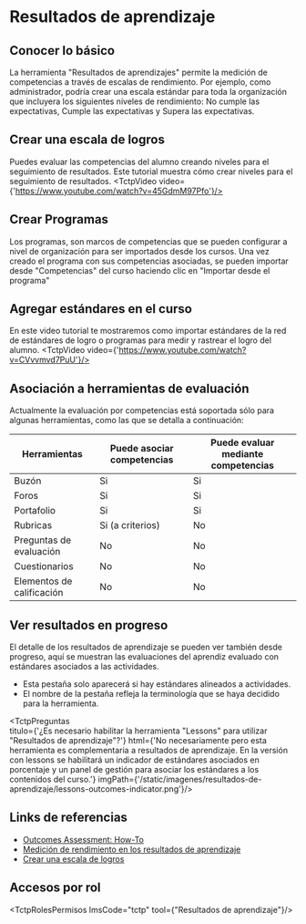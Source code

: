 
# Resultados de aprendizaje

## Conocer lo básico
La herramienta "Resultados de aprendizajes" permite la medición de competencias a través de escalas de rendimiento. 
Por ejemplo, como administrador, podría crear una escala estándar para toda la organización que incluyera los siguientes niveles de rendimiento: No cumple las expectativas, Cumple las expectativas y Supera las expectativas. 

## Crear una escala de logros
Puedes evaluar las competencias del alumno creando niveles para el seguimiento de resultados. Este tutorial muestra cómo crear niveles para el seguimiento de resultados.
<TctpVideo video={'https://www.youtube.com/watch?v=45GdmM97Pfo'}/>


## Crear Programas
Los programas, son marcos de competencias que se pueden configurar a nivel de organización para ser importados desde los cursos. Una vez creado el programa con sus competencias asociadas, se pueden importar desde "Competencias" del curso haciendo clic en "Importar desde el programa"

## Agregar estándares en el curso
En este video tutorial te mostraremos como importar estándares de la red de estándares de logro o programas para medir y rastrear el logro del alumno. 
<TctpVideo video={'https://www.youtube.com/watch?v=CVvvmvd7PuU'}/>


## Asociación a herramientas de evaluación
Actualmente la evaluación por competencias está soportada sólo para algunas
herramientas, como las que se detalla a continuación:

Herramientas | Puede asociar competencias | Puede evaluar mediante competencias
-- | -- | --
Buzón | Si | Si
Foros | Si | Si
Portafolio | Si | Si
Rubricas | Si (a criterios) | No
Preguntas de evaluación | No | No
Cuestionarios | No | No
Elementos de calificación | No | No

## Ver resultados en progreso
El detalle de los resultados de aprendizaje se pueden ver también desde progreso, aquí se
muestran las evaluaciones del aprendiz evaluado con estándares asociados a las actividades. 
- Esta pestaña solo aparecerá si hay estándares alineados a actividades.
- El nombre de la pestaña refleja la terminología que se haya decidido para la herramienta.

<TctpPreguntas    
    titulo={'¿Es necesario habilitar la herramienta "Lessons" para utilizar "Resultados de aprendizaje"?'}
    html={'No necesariamente pero esta herramienta es complementaria a resultados de aprendizaje. En la versión con lessons se habilitará un indicador de estándares asociados en porcentaje y un panel de gestión para asociar los estándares a los contenidos del curso.'}
    imgPath={'/static/imagenes/resultados-de-aprendizaje/lessons-outcomes-indicator.png'}/>


## Links de referencias
* <a href="https://community.brightspace.com/s/article/Outcomes-Assessment-How-To#_Toc17808275" target="_blank">Outcomes Assessment: How-To</a>
* <a href="https://documentation.brightspace.com/es-mx/le/learning_outcomes/admin/measure_achievement_in_outcomes.htm?tocpath=Administradores%7CEntorno%20de%20aprendizaje%20de%20Brightspace%7CAdministraci%C3%B3n%20del%20curso%7CMedici%C3%B3n%20de%20rendimiento%20en%20los%20resultados%20de%20aprendizaje%7C_____0" target="_blank">Medición de rendimiento en los resultados de aprendizaje</a>
* <a href="https://documentation.brightspace.com/es-mx/le/learning_outcomes/admin/create_a_scale.htm?tocpath=Administradores%7CEntorno%20de%20aprendizaje%20de%20Brightspace%7CAdministraci%C3%B3n%20del%20curso%7CMedici%C3%B3n%20de%20rendimiento%20en%20los%20resultados%20de%20aprendizaje%7C_____1" target="_blank">Crear una escala de logros</a>

## Accesos por rol
<TctpRolesPermisos lmsCode="tctp" tool={"Resultados de aprendizaje"}/>

